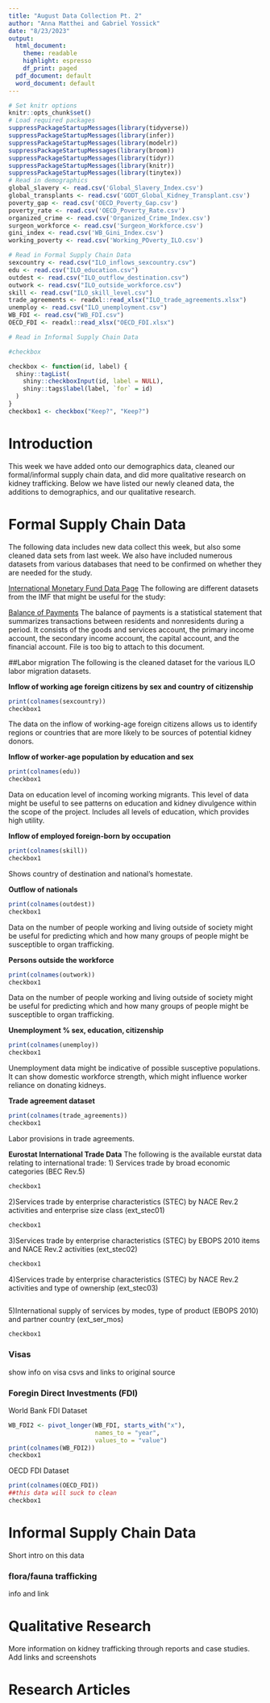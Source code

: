 ```yaml
---
title: "August Data Collection Pt. 2"
author: "Anna Matthei and Gabriel Yossick"
date: "8/23/2023"
output:
  html_document:
    theme: readable 
    highlight: espresso
    df_print: paged
  pdf_document: default
  word_document: default
---
```


```r
# Set knitr options
knitr::opts_chunk$set()
# Load required packages
suppressPackageStartupMessages(library(tidyverse))
suppressPackageStartupMessages(library(infer))
suppressPackageStartupMessages(library(modelr))
suppressPackageStartupMessages(library(broom))
suppressPackageStartupMessages(library(tidyr))
suppressPackageStartupMessages(library(knitr))
suppressPackageStartupMessages(library(tinytex))
# Read in demographics
global_slavery <- read.csv('Global_Slavery_Index.csv')
global_transplants <- read.csv('GODT_Global_Kidney_Transplant.csv')
poverty_gap <- read.csv('OECD_Poverty_Gap.csv')
poverty_rate <- read.csv('OECD_Poverty_Rate.csv')
organized_crime <- read.csv('Organized_Crime_Index.csv')
surgeon_workforce <- read.csv('Surgeon_Workforce.csv')
gini_index <- read.csv('WB_Gini_Index.csv')
working_poverty <- read.csv('Working_POverty_ILO.csv')

# Read in Formal Supply Chain Data
sexcountry <- read.csv("ILO_inflows_sexcountry.csv")
edu <- read.csv("ILO_education.csv")
outdest <- read.csv("ILO_outflow_destination.csv")
outwork <- read.csv("ILO_outside_workforce.csv")
skill <- read.csv("ILO_skill_level.csv")
trade_agreements <- readxl::read_xlsx("ILO_trade_agreements.xlsx")
unemploy <- read.csv("ILO_unemployment.csv")
WB_FDI <- read.csv("WB_FDI.csv")
OECD_FDI <- readxl::read_xlsx("OECD_FDI.xlsx")

# Read in Informal Supply Chain Data

#checkbox

checkbox <- function(id, label) {
  shiny::tagList(
    shiny::checkboxInput(id, label = NULL),
    shiny::tags$label(label, `for` = id)
  )
}
checkbox1 <- checkbox("Keep?", "Keep?")
```

# Introduction

This week we have added onto our demographics data, cleaned our formal/informal supply chain data, and did more qualitative research on kidney trafficking. Below we have listed our newly cleaned data, the additions to demographics, and our qualitative research. 

# Formal Supply Chain Data

The following data includes new data collect this week, but also some cleaned data sets from last week. We also have included numerous datasets from various databases that need to be confirmed on whether they are needed for the study. 

[International Monetary Fund Data Page](https://data.imf.org/?sk=388dfa60-1d26-4ade-b505-a05a558d9a42&sid=1479329132316)
The following are different datasets from the IMF that might be useful for the study:

[Balance of Payments](https://data.imf.org/?sk=7a51304b-6426-40c0-83dd-ca473ca1fd52)
The balance of payments is a statistical statement that summarizes transactions between residents and nonresidents during a period. It consists of the goods and services account, the primary income account, the secondary income account, the capital account, and the financial account. File is too big to attach to this document.


##Labor migration
The following is the cleaned dataset for the various ILO labor migration datasets.

**Inflow of working age foreign citizens by sex and country of citizenship**
```r
print(colnames(sexcountry))
checkbox1
```
The data on the inflow of working-age foreign citizens allows us to identify regions or countries that are more likely to be sources of potential kidney donors.

**Inflow of worker-age population by education and sex**
```r
print(colnames(edu))
checkbox1
```
Data on education level of incoming working migrants. This level of data might be useful to see patterns on education and kidney divulgence within the scope of the project. Includes all levels of education, which provides high utility.

**Inflow of employed foreign-born by occupation**
```r
print(colnames(skill))
checkbox1
```
Shows country of destination and national’s homestate.

**Outflow of nationals**
```r
print(colnames(outdest))
checkbox1
```
Data on the number of people working and living outside of society might be useful for predicting which and how many groups of people might be susceptible to organ trafficking.

**Persons outside the workforce**
```r
print(colnames(outwork))
checkbox1
```
Data on the number of people working and living outside of society might be useful for predicting which and how many groups of people might be susceptible to organ trafficking.

**Unemployment % sex, education, citizenship**
```r
print(colnames(unemploy))
checkbox1
```
Unemployment data might be indicative of possible susceptive populations. It can show domestic workforce strength, which might influence worker reliance on donating kidneys. 

**Trade agreement dataset**
```r
print(colnames(trade_agreements))
checkbox1
```
Labor provisions in trade agreements.

**Eurostat International Trade Data**
The following is the available eurstat data relating to international trade:
1) Services trade by broad economic categories (BEC Rev.5) 
```r
checkbox1
```

2)Services trade by enterprise characteristics (STEC) by NACE Rev.2 activities and enterprise size class (ext_stec01)
```r
checkbox1
```

3)Services trade by enterprise characteristics (STEC) by EBOPS 2010 items and NACE Rev.2 activities (ext_stec02)
```r
checkbox1
```

4)Services trade by enterprise characteristics (STEC) by NACE Rev.2 activities and type of ownership (ext_stec03)
```r

```

5)International supply of services by modes, type of product (EBOPS 2010) and partner country (ext_ser_mos)
```r
checkbox1
```


### Visas

show info on visa csvs and links to original source

### Foregin Direct Investments (FDI)

World Bank FDI Dataset
```r
WB_FDI2 <- pivot_longer(WB_FDI, starts_with("x"), 
                        names_to = "year",
                        values_to = "value")
print(colnames(WB_FDI2))
checkbox1
```
OECD FDI Dataset
```r
print(colnames(OECD_FDI))
##this data will suck to clean
checkbox1
```

# Informal Supply Chain Data

Short intro on this data

### flora/fauna trafficking

info and link

# Qualitative Research

More information on kidney trafficking through reports and case studies. Add links and screenshots

# Research Articles